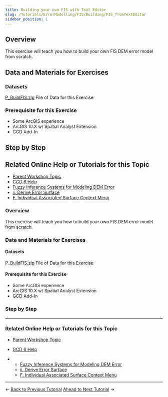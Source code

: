 ```yaml
---
title: Building your own FIS with Text Editor
slug: /Tutorials/ErrorModelling/FIS/Building/FIS_fromTextEditor
sidebar_position: 1
---
```



## Overview

This exercise will teach you how to build your own FIS DEM error model from scratch.

## Data and Materials for Exercises

### Datasets

[P_BuildFIS.zip](http://etalweb.joewheaton.org/etal_workshops/GCD/2015_USU/P_BuildFIS.zip) File of Data for this Exercise

### Prerequisite for this Exercise

- Some ArcGIS experience
- ArcGIS 10.X w/ Spatial Analyst Extension
- GCD Add-In

## Step by Step


## Related Online Help or Tutorials for this Topic

- [Parent Workshop Topic](/Help/Workshops/workshop-topics/versions/3-day-workshop/2-errors-uncertainties/p-building-your-own-fis)
- [GCD 6 Help](/)
- [Fuzzy Inference Systems for Modeling DEM Error](/gcd-concepts/fuzzy-inference-systems-for-modeling-dem-error)
- [ii. Derive Error Surface](/gcd-command-reference/gcd-project-explorer/g-error-surfaces-context-menu/ii-derive-error-surface)
- [F. Individual Associated Surface Context Menu](/gcd-command-reference/gcd-project-explorer/f-individual-associated-surface-context-menu)


### Overview

This exercise will teach you how to build your own FIS DEM error model from scratch.  

 

### Data and Materials for Exercises

#### Datasets

[P_BuildFIS.zip](http://etalweb.joewheaton.org/etal_workshops/GCD/2015_USU/P_BuildFIS.zip) File of Data for this Exercise 

#### Prerequisite for this Exercise

- Some ArcGIS experience
- ArcGIS 10.X w/ Spatial Analyst Extension
- GCD Add-In

### Step by Step

####  

------

### Related Online Help or Tutorials for this Topic

- [Parent Workshop Topic](/Help/Workshops/workshop-topics/versions/3-day-workshop/2-errors-uncertainties/p-building-your-own-fis)

- [GCD 6 Help](/)

- - [Fuzzy Inference Systems for Modeling DEM Error](/gcd-concepts/fuzzy-inference-systems-for-modeling-dem-error)
  - [ii. Derive Error Surface](/gcd-command-reference/gcd-project-explorer/g-error-surfaces-context-menu/ii-derive-error-surface)
  - [F. Individual Associated Surface Context Menu](/gcd-command-reference/gcd-project-explorer/f-individual-associated-surface-context-menu)

------

← [Back to Previous Tutorial](/tutorials--how-to/workshop-tutorials/o-champ-fis-error-modelling)            [Ahead to Next Tutorial](/tutorials--how-to/workshop-tutorials/q-running-a-change-detection-w-fis) →

